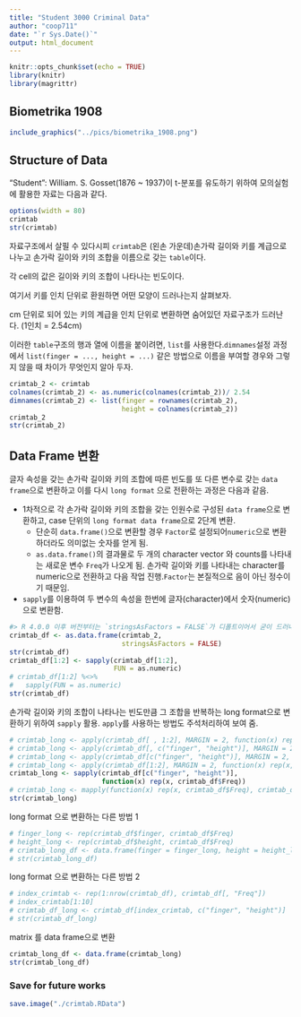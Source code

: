 ```yaml
---
title: "Student 3000 Criminal Data"
author: "coop711"
date: "`r Sys.Date()`"
output: html_document
---
```


```r
knitr::opts_chunk$set(echo = TRUE)
library(knitr)
library(magrittr)
```

## Biometrika 1908

```r
include_graphics("../pics/biometrika_1908.png")
```

## Structure of Data

"Student": William. S. Gosset(1876 ~ 1937)이 t-분포를 유도하기 위하여 모의실험에 활용한 자료는 다음과 같다.

```r
options(width = 80)
crimtab
str(crimtab)
```

자료구조에서 살필 수 있다시피 `crimtab`은  (왼손 가운데)손가락 길이와 키를 계급으로 나누고 손가락 길이와 키의 조합을 이름으로 갖는 `table`이다. 

각 cell의 값은 길이와 키의 조합이 나타나는 빈도이다. 

여기서 키를 인치 단위로 환원하면 어떤 모양이 드러나는지 살펴보자. 

cm 단위로 되어 있는 키의 계급을 인치 단위로 변환하면 숨어있던 자료구조가 드러난다.
(1인치 = 2.54cm)

이러한 `table`구조의 행과 열에 이름을 붙이려면, `list`를 사용한다.`dimnames`설정 과정에서 `list(finger = ..., height = ...)` 같은 방법으로 이름을 부여할 경우와 그렇지 않을 때 차이가 무엇인지 알아 두자.

```r
crimtab_2 <- crimtab
colnames(crimtab_2) <- as.numeric(colnames(crimtab_2))/ 2.54
dimnames(crimtab_2) <- list(finger = rownames(crimtab_2), 
                            height = colnames(crimtab_2))
crimtab_2
str(crimtab_2)
```

<!--
<P style = "page-break-after:always">
-->

## Data Frame 변환

글자 속성을 갖는 손가락 길이와 키의 조합에 따른 빈도를 또 다른 변수로 갖는 `data frame`으로 변환하고 이를 다시 `long format` 으로 전환하는 과정은 다음과 같음.

* 1차적으로 각 손가락 길이와 키의 조합을 갖는 인원수로 구성된 `data frame`으로 변환하고, case 단위의 `long format data frame`으로 2단계 변환. 
    + 단순히 `data.frame()`으로 변환할 경우 `Factor`로 설정되어`numeric`으로 변환하더라도 의미없는 숫자를 얻게 됨. 
    + `as.data.frame()`의 결과물로 두 개의 character vector 와 counts를 나타내는 새로운 변수 `Freq`가 나오게 됨. 손가락 길이와 키를 나타내는 character를 numeric으로 전환하고 다음 작업 진행.`Factor`는 본질적으로 음이 아닌 정수이기 때문임.

* `sapply`를 이용하여 두 변수의 속성을 한번에 글자(character)에서 숫자(numeric)으로 변환함.

```r
#> R 4.0.0 이후 버전부터는 `stringsAsFactors = FALSE`가 디폴트이어서 굳이 드러내어 설정하지 않아도 됨.
crimtab_df <- as.data.frame(crimtab_2, 
                            stringsAsFactors = FALSE)
str(crimtab_df)
crimtab_df[1:2] <- sapply(crimtab_df[1:2], 
                          FUN = as.numeric)
# crimtab_df[1:2] %<>%
#   sapply(FUN = as.numeric)
str(crimtab_df)
```

손가락 길이와 키의 조합이 나타나는 빈도만큼 그 조합을 반복하는 long format으로 변환하기 위하여 `sapply` 활용. `apply`를 사용하는 방법도 주석처리하여 보여 줌.

```r
# crimtab_long <- apply(crimtab_df[ , 1:2], MARGIN = 2, function(x) rep(x, crimtab_df[ , 3]))
# crimtab_long <- apply(crimtab_df[, c("finger", "height")], MARGIN = 2, function(x) rep(x, crimtab_df[ , "Freq"]))
# crimtab_long <- apply(crimtab_df[c("finger", "height")], MARGIN = 2, function(x) rep(x, crimtab_df[ , "Freq"]))
# crimtab_long <- apply(crimtab_df[1:2], MARGIN = 2, function(x) rep(x, crimtab_df[ , "Freq"]))
crimtab_long <- sapply(crimtab_df[c("finger", "height")], 
                       function(x) rep(x, crimtab_df$Freq))
# crimtab_long <- mapply(function(x) rep(x, crimtab_df$Freq), crimtab_df[c("finger", "height")])
str(crimtab_long)
```

long format 으로 변환하는 다른 방법 1

```r
# finger_long <- rep(crimtab_df$finger, crimtab_df$Freq)
# height_long <- rep(crimtab_df$height, crimtab_df$Freq)
# crimtab_long_df <- data.frame(finger = finger_long, height = height_long)
# str(crimtab_long_df)
```

long format 으로 변환하는 다른 방법 2

```r
# index_crimtab <- rep(1:nrow(crimtab_df), crimtab_df[, "Freq"])
# index_crimtab[1:10]
# crimtab_df_long <- crimtab_df[index_crimtab, c("finger", "height")]
# str(crimtab_df_long)
```

matrix 를 data frame으로 변환

```r
crimtab_long_df <- data.frame(crimtab_long)
str(crimtab_long_df)
```

### Save for future works

```r
save.image("./crimtab.RData")
```